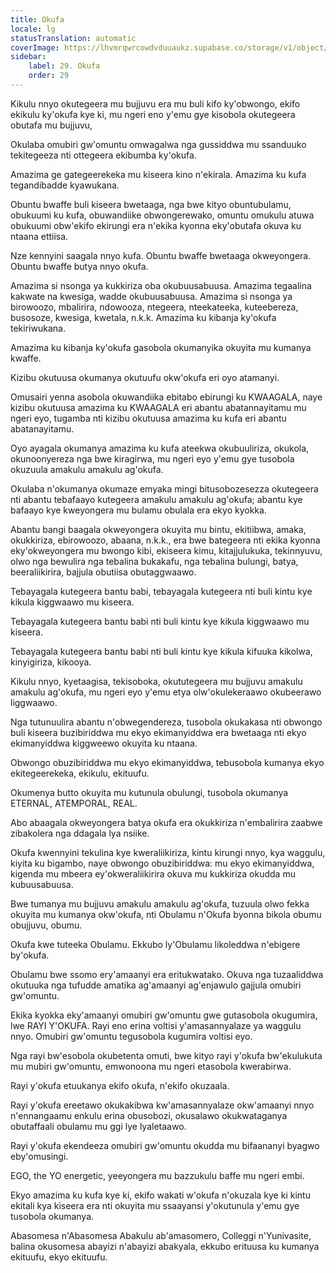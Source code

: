 ```yaml
---
title: Okufa
locale: lg
statusTranslation: automatic
coverImage: https://lhvmrqwrcowdvduuaukz.supabase.co/storage/v1/object/public/strapi-uploads/small_cover-educacion-fundamental.webp-2d51a7828a2b1309555be27f7e2a61a0.webp
sidebar:
    label: 29. Okufa
    order: 29
---
```

Kikulu nnyo okutegeera mu bujjuvu era mu buli kifo ky'obwongo, ekifo ekikulu ky'okufa kye ki, mu ngeri eno y'emu gye kisobola okutegeera obutafa mu bujjuvu,

Okulaba omubiri gw'omuntu omwagalwa nga gussiddwa mu ssanduuko tekitegeeza nti ottegeera ekibumba ky'okufa.

Amazima ge gategeerekeka mu kiseera kino n'ekirala. Amazima ku kufa tegandibadde kyawukana.

Obuntu bwaffe buli kiseera bwetaaga, nga bwe kityo obuntubulamu, obukuumi ku kufa, obuwandiike obwongerewako, omuntu omukulu atuwa obukuumi obw'ekifo ekirungi era n'ekika kyonna eky'obutafa okuva ku ntaana ettiisa.

Nze kennyini saagala nnyo kufa. Obuntu bwaffe bwetaaga okweyongera. Obuntu bwaffe butya nnyo okufa.

Amazima si nsonga ya kukkiriza oba okubuusabuusa. Amazima tegaalina kakwate na kwesiga, wadde okubuusabuusa. Amazima si nsonga ya birowoozo, mbalirira, ndowooza, ntegeera, nteekateeka, kuteebereza, busosoze, kwesiga, kwetala, n.k.k. Amazima ku kibanja ky'okufa tekiriwukana.

Amazima ku kibanja ky'okufa gasobola okumanyika okuyita mu kumanya kwaffe.

Kizibu okutuusa okumanya okutuufu okw'okufa eri oyo atamanyi.

Omusairi yenna asobola okuwandiika ebitabo ebirungi ku KWAAGALA, naye kizibu okutuusa amazima ku KWAAGALA eri abantu abatannayitamu mu ngeri eyo, tugamba nti kizibu okutuusa amazima ku kufa eri abantu abatanayitamu.

Oyo ayagala okumanya amazima ku kufa ateekwa okubuuliriza, okukola, okunoonyereza nga bwe kiragirwa, mu ngeri eyo y'emu gye tusobola okuzuula amakulu amakulu ag'okufa.

Okulaba n'okumanya okumaze emyaka mingi bitusobozesezza okutegeera nti abantu tebafaayo kutegeera amakulu amakulu ag'okufa; abantu kye bafaayo kye kweyongera mu bulamu obulala era ekyo kyokka.

Abantu bangi baagala okweyongera okuyita mu bintu, ekitiibwa, amaka, okukkiriza, ebirowoozo, abaana, n.k.k., era bwe bategeera nti ekika kyonna eky'okweyongera mu bwongo kibi, ekiseera kimu, kitajjulukuka, tekinnyuvu, olwo nga bewulira nga tebalina bukakafu, nga tebalina bulungi, batya, beeraliikirira, bajjula obutiisa obutaggwaawo.

Tebayagala kutegeera bantu babi, tebayagala kutegeera nti buli kintu kye kikula kiggwaawo mu kiseera.

Tebayagala kutegeera bantu babi nti buli kintu kye kikula kiggwaawo mu kiseera.

Tebayagala kutegeera bantu babi nti buli kintu kye kikula kifuuka kikolwa, kinyigiriza, kikooya.

Kikulu nnyo, kyetaagisa, tekisoboka, okututegeera mu bujjuvu amakulu amakulu ag'okufa, mu ngeri eyo y'emu etya olw'okulekeraawo okubeerawo liggwaawo.

Nga tutunuulira abantu n'obwegendereza, tusobola okukakasa nti obwongo buli kiseera buzibiriddwa mu ekyo ekimanyiddwa era bwetaaga nti ekyo ekimanyiddwa kiggweewo okuyita ku ntaana.

Obwongo obuzibiriddwa mu ekyo ekimanyiddwa, tebusobola kumanya ekyo ekitegeerekeka, ekikulu, ekituufu.

Okumenya butto okuyita mu kutunula obulungi, tusobola okumanya ETERNAL, ATEMPORAL, REAL.

Abo abaagala okweyongera batya okufa era okukkiriza n'embalirira zaabwe zibakolera nga ddagala lya nsiike.

Okufa kwennyini tekulina kye kweraliikiriza, kintu kirungi nnyo, kya waggulu, kiyita ku bigambo, naye obwongo obuzibiriddwa: mu ekyo ekimanyiddwa, kigenda mu mbeera ey'okweraliikirira okuva mu kukkiriza okudda mu kubuusabuusa.

Bwe tumanya mu bujjuvu amakulu amakulu ag'okufa, tuzuula olwo fekka okuyita mu kumanya okw'okufa, nti Obulamu n'Okufa byonna bikola obumu obujjuvu, obumu.

Okufa kwe tuteeka Obulamu. Ekkubo ly'Obulamu likoleddwa n'ebigere by'okufa.

Obulamu bwe ssomo ery'amaanyi era eritukwatako. Okuva nga tuzaaliddwa okutuuka nga tufudde amatika ag'amaanyi ag'enjawulo gajjula omubiri gw'omuntu.

Ekika kyokka eky'amaanyi omubiri gw'omuntu gwe gutasobola okugumira, lwe RAYI Y'OKUFA. Rayi eno erina voltisi y'amasannyalaze ya waggulu nnyo. Omubiri gw'omuntu tegusobola kugumira voltisi eyo.

Nga rayi bw'esobola okubetenta omuti, bwe kityo rayi y'okufa bw'ekulukuta mu mubiri gw'omuntu, emwonoona mu ngeri etasobola kwerabirwa.

Rayi y'okufa etuukanya ekifo okufa, n'ekifo okuzaala.

Rayi y'okufa ereetawo okukakibwa kw'amasannyalaze okw'amaanyi nnyo n'ennangaamu enkulu erina obusobozi, okusalawo okukwataganya obutaffaali obulamu mu ggi lye lyaletaawo.

Rayi y'okufa ekendeeza omubiri gw'omuntu okudda mu bifaananyi byagwo eby'omusingi.

EGO, the YO energetic, yeeyongera mu bazzukulu baffe mu ngeri embi.

Ekyo amazima ku kufa kye ki, ekifo wakati w'okufa n'okuzala kye ki kintu ekitali kya kiseera era nti okuyita mu ssaayansi y'okutunula y'emu gye tusobola okumanya.

Abasomesa n'Abasomesa Abakulu ab'amasomero, Colleggi n'Yunivasite, balina okusomesa abayizi n'abayizi abakyala, ekkubo erituusa ku kumanya ekituufu, ekyo ekituufu.

